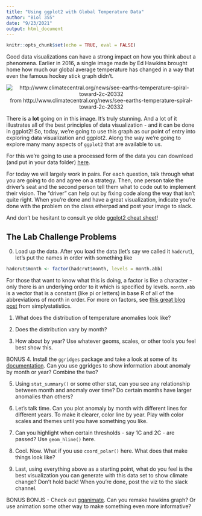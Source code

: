 ```yaml
---
title: "Using ggplot2 with Global Temperature Data"
author: "Biol 355"
date: "9/23/2021"
output: html_document
---
```


```r
knitr::opts_chunk$set(echo = TRUE, eval = FALSE)
```

Good data visualizations can have a strong impact on how you think about a phenomena. Earlier in 2016, a single image made by Ed Hawkins brought home how much our global average temperature has changed in a way that even the famous hockey stick graph didn't. 

<center>![http://www.climatecentral.org/news/see-earths-temperature-spiral-toward-2c-20332](../Lectures/images/ggplot/hawkins_hadcrut.gif)\
from http://www.climatecentral.org/news/see-earths-temperature-spiral-toward-2c-20332</center>

There is a **lot** going on in this image. It's truly stunning. And a lot of it illustrates all of the best principles of data visualization - and it can be done in ggplot2! So, today, we're going to use this graph as our point of entry into exploring data visualization and ggplot2. Along the way we're going to explore many many aspects of `ggplot2` that are available to us.

For this we're going to use a processed form of the data you can download (and put in your data folder) [here](../Lectures/data/hadcrut_temp_anomoly_wide_1850_2021.csv).

For today we will largely work in pairs. For each question, talk through what you are going to do and agree on a strategy. Then, one person take the driver's seat and the second person tell them what to code out to implement their vision. The "driver" can help out by fixing code along the way that isn't quite right. When you're done and have a great visualization, indicate you're done with the problem on the class etherpad and post your image to slack.

And don't be hesitant to consult ye olde [ggplot2 cheat sheet](https://github.com/rstudio/cheatsheets/raw/master/data-visualization-2.1.pdf)!

## The Lab Challenge Problems

0. Load up the data. After you load the data (let's say we called it `hadcrut`), let's put the names in order with something like

```r
hadcrut$month <- factor(hadcrut$month, levels = month.abb)
```

For those that want to know what this is doing, a factor is like a character - only there is an underlying order to it which is specified by levels. `month.abb` is a vector that is a constant (like pi or letters) in base R of all of the abbreviations of month in order. For more on factors, see [this great blog post](https://simplystatistics.org/2015/07/24/stringsasfactors-an-unauthorized-biography/) from simplystatistics.

1. What does the distribution of temperature anomalies look like? 

2. Does the distribution vary by month? 

3. How about by year? Use whatever geoms, scales, or other tools you feel best show this.

BONUS 4. Install the `ggridges` package and take a look at some of its [documentation](https://wilkelab.org/ggridges/). Can you use ggridges to show information about anomaly by month or year? Combine the two?

5. Using `stat_summary()` or some other stat, can you see any relationship between month and anomaly over time? Do certain months have larger anomalies than others?

6. Let's talk time. Can you plot anomaly by month with different lines for different years. To make it clearer, color line by year. Play with color scales and themes until you have something you like.

7. Can you highlight when certain thresholds - say 1C and 2C - are passed? Use `geom_hline()` here.

8. Cool. Now. What if you use `coord_polar()` here. What does that make things look like?

9. Last, using everything above as a starting point, what do you feel is the best visualization you can generate with this data set to show climate change? Don't hold back! When you're done, post the viz to the slack channel.

BONUS BONUS - Check out [gganimate](https://gganimate.com/). Can you remake hawkins graph? Or use animation some other way to make something even more informative?